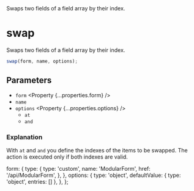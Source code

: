 
<Title>swap</Title>
<Description>Swaps two fields of a field array by their index.</Description>

# swap

Swaps two fields of a field array by their index.

```ts
swap(form, name, options);
```

## Parameters

- `form` <Property {...properties.form} />
- `name` <Property type="string" />
- `options` <Property {...properties.options} />
  - `at` <Property type="number" />
  - `and` <Property type="number" />

### Explanation

With `at` and `and` you define the indexes of the items to be swapped. The action is executed only if both indexes are valid.

  form: {
    type: {
      type: 'custom',
      name: 'ModularForm',
      href: '/api/ModularForm',
    },
  },
  options: {
    type: 'object',
    defaultValue: { type: 'object', entries: [] },
  },
};
